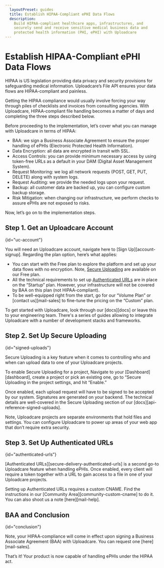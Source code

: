 ```yaml
---
  layoutPreset: guides
  title: Establish HIPAA-Compliant ePHI Data Flows
  description:
    Build HIPAA-compliant healthcare apps, infrastructures, and
    securely send and receive sensitive medical business data and
    protected health information (PHI, ePHI) with Uploadcare
---
```


# Establish HIPAA-Compliant ePHI Data Flows

HIPAA is US legislation providing data privacy and security provisions for
safeguarding medical information. Uploadcare’s File API ensures your data flows
are HIPAA-compliant and painless.

Getting the HIPAA compliance would usually involve forcing your way through
piles of checklists and invoices from consulting agencies. With Uploadcare,
HIPAA-compliant file handling becomes a matter of days and completing the three
steps described below.

Before proceeding to the implementation, let’s cover what you can manage with
Uploadcare in terms of HIPAA:

* BAA: we sign a Business Associate Agreement to ensure the proper handling of
  ePHIs (Electronic Protected Health Information).
* Data Encryption: all data are encrypted in transit with SSL.
* Access Controls: you can provide minimum necessary access by using token-free
  URLs as a default in your DAM (Digital Asset Management System).
* Request Monitoring: we log all network requests (POST, GET, PUT, DELETE) along
  with system logs.
* Request Auditing: we provide the needed logs upon your request.
* Backup: all customer data are backed up, you can configure custom backup
  storage.
* Risk Mitigation: when changing our infrastructure, we perform checks to assure
  ePHIs are not exposed to risks.

Now, let’s go on to the implementation steps.

## Step 1. Get an Uploadcare Account
{id="uc-account"}

You will need an Uploadcare account, navigate here to [Sign Up][account-signup].
Regarding the plan option, here’s what applies:

* You can start with the Free plan to explore the platform and set up
  your data flows with no encryption. Note, [Secure Uploading](#signed-uploads)
  are available on our Free plan.
* All the technical requirements to set up [Authenticated URLs](#authenticated-urls)
  are in place on the “Startup” plan. However, your infrastructure will not be
  covered by BAA on this plan (not HIPAA-compliant).
* To be well-equipped right from the start, go for our “Volume Plan” or
  [contact us][mail-sales] to fine-tune the pricing on the “Custom” plan.

To get started with Uploadcare, look through our [docs][docs] or leave this to
your engineering team. There's a series of guides allowing to integrate
Uploadcare with a number of development stacks and frameworks.

## Step 2. Set Up Secure Uploading
{id="signed-uploads"}

Secure Uploading is a key feature when it comes to controlling who and when can
upload data to one of your Uploadcare projects.

To enable Secure Uploading for a project, Navigate to your
[Dashboard][dashboard], create a project or pick an existing one, go to
“Secure Uploading in the project settings, and hit “Enable.”

Once enabled, each upload request will have to be signed to be accepted by our
system. Signatures are generated on your backend. The technical details are
well-covered in the Secure Uploading section of our
[docs][api-reference-signed-uploads].

Note, Uploadcare projects are separate environments that hold files and
settings. You can configure Uploadcare to power up areas of your web app that
don’t require extra security.

## Step 3. Set Up Authenticated URLs
{id="authenticated-urls"}

[Authenticated URLs][secure-delivery-authenticated-urls] is a second go-to
Uploadcare feature when handling ePHIs. Once enabled, every client will require
a token together with a URL to gain access to a file in one of your Uploadcare
projects.

Setting up Authenticated URLs requires a custom CNAME. Find the instructions
in our [Community Area][community-custom-cname] to do it. You can also shoot
us a note [here][mail-help].

## BAA and Conclusion
{id="conclusion"}

Note, your HIPAA-compliance will come in effect upon signing a Business
Associate Agreement (BAA) with Uploadcare. You can request one [here][mail-sales].

That’s it! Your product is now capable of handling ePHIs under the HIPAA act.
